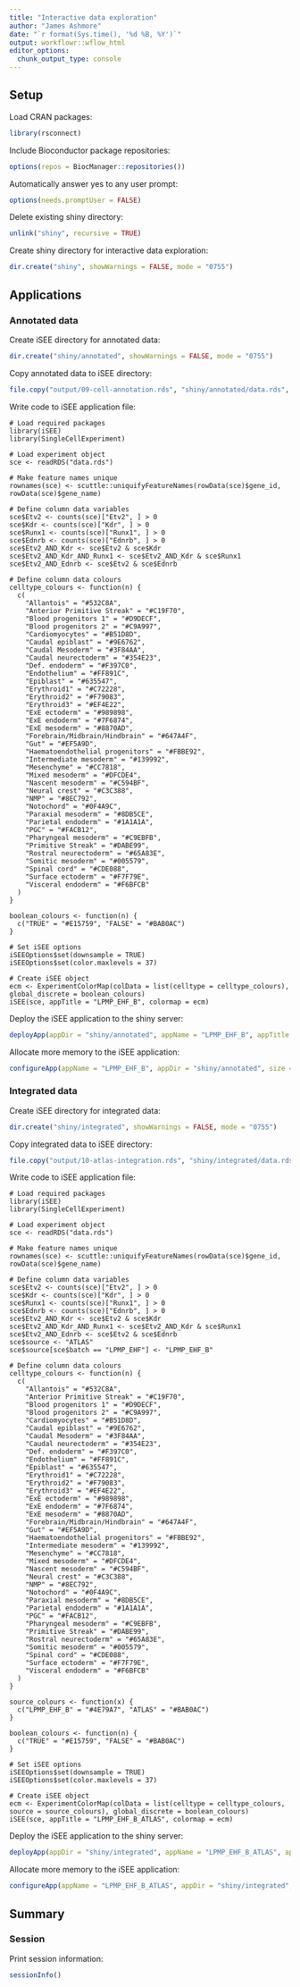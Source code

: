 ```yaml
---
title: "Interactive data exploration"
author: "James Ashmore"
date: "`r format(Sys.time(), '%d %B, %Y')`"
output: workflowr::wflow_html
editor_options:
  chunk_output_type: console
---
```


## Setup

Load CRAN packages:

```r
library(rsconnect)
```

Include Bioconductor package repositories:

```r
options(repos = BiocManager::repositories())
```

Automatically answer yes to any user prompt:

```r
options(needs.promptUser = FALSE)
```

Delete existing shiny directory:

```r
unlink("shiny", recursive = TRUE)
```

Create shiny directory for interactive data exploration:

```r
dir.create("shiny", showWarnings = FALSE, mode = "0755")
```

## Applications {.tabset}

### Annotated data

Create iSEE directory for annotated data:

```r
dir.create("shiny/annotated", showWarnings = FALSE, mode = "0755")
```

Copy annotated data to iSEE directory:

```r
file.copy("output/09-cell-annotation.rds", "shiny/annotated/data.rds", overwrite = TRUE)
```

Write code to iSEE application file:

```cat
# Load required packages
library(iSEE)
library(SingleCellExperiment)

# Load experiment object
sce <- readRDS("data.rds")

# Make feature names unique
rownames(sce) <- scuttle::uniquifyFeatureNames(rowData(sce)$gene_id, rowData(sce)$gene_name)

# Define column data variables
sce$Etv2 <- counts(sce)["Etv2", ] > 0
sce$Kdr <- counts(sce)["Kdr", ] > 0
sce$Runx1 <- counts(sce)["Runx1", ] > 0
sce$Ednrb <- counts(sce)["Ednrb", ] > 0
sce$Etv2_AND_Kdr <- sce$Etv2 & sce$Kdr
sce$Etv2_AND_Kdr_AND_Runx1 <- sce$Etv2_AND_Kdr & sce$Runx1
sce$Etv2_AND_Ednrb <- sce$Etv2 & sce$Ednrb

# Define column data colours
celltype_colours <- function(n) {
  c(
    "Allantois" = "#532C8A",
    "Anterior Primitive Streak" = "#C19F70",
    "Blood progenitors 1" = "#D9DECF",
    "Blood progenitors 2" = "#C9A997",
    "Cardiomyocytes" = "#B51D8D",
    "Caudal epiblast" = "#9E6762",
    "Caudal Mesoderm" = "#3F84AA",
    "Caudal neurectoderm" = "#354E23",
    "Def. endoderm" = "#F397C0",
    "Endothelium" = "#FF891C",
    "Epiblast" = "#635547",
    "Erythroid1" = "#C72228",
    "Erythroid2" = "#F79083",
    "Erythroid3" = "#EF4E22",
    "ExE ectoderm" = "#989898",
    "ExE endoderm" = "#7F6874",
    "ExE mesoderm" = "#8870AD",
    "Forebrain/Midbrain/Hindbrain" = "#647A4F",
    "Gut" = "#EF5A9D",
    "Haematoendothelial progenitors" = "#FBBE92",
    "Intermediate mesoderm" = "#139992",
    "Mesenchyme" = "#CC7818",
    "Mixed mesoderm" = "#DFCDE4",
    "Nascent mesoderm" = "#C594BF",
    "Neural crest" = "#C3C388",
    "NMP" = "#8EC792",
    "Notochord" = "#0F4A9C",
    "Paraxial mesoderm" = "#8DB5CE",
    "Parietal endoderm" = "#1A1A1A",
    "PGC" = "#FACB12",
    "Pharyngeal mesoderm" = "#C9EBFB",
    "Primitive Streak" = "#DABE99",
    "Rostral neurectoderm" = "#65A83E",
    "Somitic mesoderm" = "#005579",
    "Spinal cord" = "#CDE088",
    "Surface ectoderm" = "#F7F79E",
    "Visceral endoderm" = "#F6BFCB"
  )
}

boolean_colours <- function(n) {
  c("TRUE" = "#E15759", "FALSE" = "#BAB0AC")
}

# Set iSEE options
iSEEOptions$set(downsample = TRUE)
iSEEOptions$set(color.maxlevels = 37)

# Create iSEE object
ecm <- ExperimentColorMap(colData = list(celltype = celltype_colours), global_discrete = boolean_colours)
iSEE(sce, appTitle = "LPMP_EHF_B", colormap = ecm)
```

Deploy the iSEE application to the shiny server:

```r
deployApp(appDir = "shiny/annotated", appName = "LPMP_EHF_B", appTitle = "LPMP_EHF_B", launch.browser = FALSE, forceUpdate = TRUE)
```

Allocate more memory to the iSEE application:

```r
configureApp(appName = "LPMP_EHF_B", appDir = "shiny/annotated", size = "xlarge")
```

### Integrated data

Create iSEE directory for integrated data:

```r
dir.create("shiny/integrated", showWarnings = FALSE, mode = "0755")
```

Copy integrated data to iSEE directory:

```r
file.copy("output/10-atlas-integration.rds", "shiny/integrated/data.rds", overwrite = TRUE)
```

Write code to iSEE application file:

```cat
# Load required packages
library(iSEE)
library(SingleCellExperiment)

# Load experiment object
sce <- readRDS("data.rds")

# Make feature names unique
rownames(sce) <- scuttle::uniquifyFeatureNames(rowData(sce)$gene_id, rowData(sce)$gene_name)

# Define column data variables
sce$Etv2 <- counts(sce)["Etv2", ] > 0
sce$Kdr <- counts(sce)["Kdr", ] > 0
sce$Runx1 <- counts(sce)["Runx1", ] > 0
sce$Ednrb <- counts(sce)["Ednrb", ] > 0
sce$Etv2_AND_Kdr <- sce$Etv2 & sce$Kdr
sce$Etv2_AND_Kdr_AND_Runx1 <- sce$Etv2_AND_Kdr & sce$Runx1
sce$Etv2_AND_Ednrb <- sce$Etv2 & sce$Ednrb
sce$source <- "ATLAS"
sce$source[sce$batch == "LPMP_EHF"] <- "LPMP_EHF_B"

# Define column data colours
celltype_colours <- function(n) {
  c(
    "Allantois" = "#532C8A",
    "Anterior Primitive Streak" = "#C19F70",
    "Blood progenitors 1" = "#D9DECF",
    "Blood progenitors 2" = "#C9A997",
    "Cardiomyocytes" = "#B51D8D",
    "Caudal epiblast" = "#9E6762",
    "Caudal Mesoderm" = "#3F84AA",
    "Caudal neurectoderm" = "#354E23",
    "Def. endoderm" = "#F397C0",
    "Endothelium" = "#FF891C",
    "Epiblast" = "#635547",
    "Erythroid1" = "#C72228",
    "Erythroid2" = "#F79083",
    "Erythroid3" = "#EF4E22",
    "ExE ectoderm" = "#989898",
    "ExE endoderm" = "#7F6874",
    "ExE mesoderm" = "#8870AD",
    "Forebrain/Midbrain/Hindbrain" = "#647A4F",
    "Gut" = "#EF5A9D",
    "Haematoendothelial progenitors" = "#FBBE92",
    "Intermediate mesoderm" = "#139992",
    "Mesenchyme" = "#CC7818",
    "Mixed mesoderm" = "#DFCDE4",
    "Nascent mesoderm" = "#C594BF",
    "Neural crest" = "#C3C388",
    "NMP" = "#8EC792",
    "Notochord" = "#0F4A9C",
    "Paraxial mesoderm" = "#8DB5CE",
    "Parietal endoderm" = "#1A1A1A",
    "PGC" = "#FACB12",
    "Pharyngeal mesoderm" = "#C9EBFB",
    "Primitive Streak" = "#DABE99",
    "Rostral neurectoderm" = "#65A83E",
    "Somitic mesoderm" = "#005579",
    "Spinal cord" = "#CDE088",
    "Surface ectoderm" = "#F7F79E",
    "Visceral endoderm" = "#F6BFCB"
  )
}

source_colours <- function(x) {
  c("LPMP_EHF_B" = "#4E79A7", "ATLAS" = "#BAB0AC")
}

boolean_colours <- function(n) {
  c("TRUE" = "#E15759", "FALSE" = "#BAB0AC")
}

# Set iSEE options
iSEEOptions$set(downsample = TRUE)
iSEEOptions$set(color.maxlevels = 37)

# Create iSEE object
ecm <- ExperimentColorMap(colData = list(celltype = celltype_colours, source = source_colours), global_discrete = boolean_colours)
iSEE(sce, appTitle = "LPMP_EHF_B_ATLAS", colormap = ecm)
```

Deploy the iSEE application to the shiny server:

```r
deployApp(appDir = "shiny/integrated", appName = "LPMP_EHF_B_ATLAS", appTitle = "LPMP_EHF_B_ATLAS", launch.browser = FALSE, forceUpdate = TRUE)
```

Allocate more memory to the iSEE application:

```r
configureApp(appName = "LPMP_EHF_B_ATLAS", appDir = "shiny/integrated", size = "xlarge")
```

## Summary

### Session

Print session information:

```r
sessionInfo()
```
